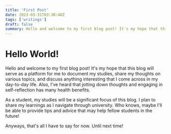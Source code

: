 ```yaml
---
title: 'First Post'
date: 2023-03-31T03:38:48Z
tags: ['writings']
draft: false
summary: Hello and welcome to my first blog post! It's my hope that this blog will serve as a platform for me to document my studies, share my thoughts on various topics, and discuss anything interesting that I come across in my day-to-day life...
---
```


# Hello World!
Hello and welcome to my first blog post! It's my hope that this blog will serve as a platform for me to document my studies, share my thoughts on various topics, and discuss anything interesting that I come across in my day-to-day life. Also, I've heard that jotting down thoughts and engaging in self-reflection has many health benefits.

As a student, my studies will be a significant focus of this blog. I plan to share my learnings as I navigate through university. Who knows, maybe I'll be able to provide tips and advice that may help fellow students in the future!

Anyways, that's all I have to say for now. Until next time!
